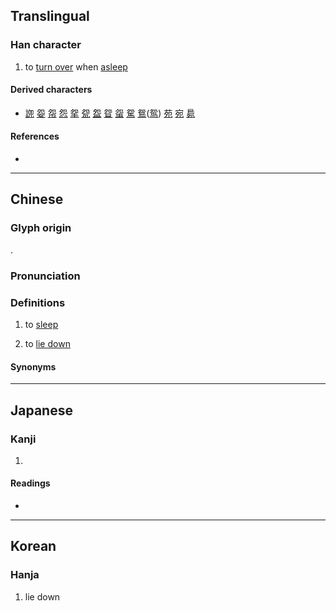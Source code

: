 {{character info}}
==Translingual==

===Han character===
{{Han char|rn=36|rad=夕|as=02|sn=5|four=27212|canj=NISU|ids=⿰夕㔾}}

# to [[turn over]] when [[asleep]]

====Derived characters====
* [[䛄]] [[妴]] [[㠾]] [[怨]] [[𢪸]] [[㼝]] [[盌]] [[眢]] [[䖤]] [[駌]] [[鴛]]([[鸳]]) [[苑]] [[宛]] [[䳃]]

====References====
* {{Han ref|kx=0246.040|dkj=05752|dj=0489.020|hdz=20861.050|uh=5917|ud=22807|bh=C970|bd=51568}}

----

==Chinese==
{{zh-forms|alt=夘}}

===Glyph origin===
{{Han etym}}
{{Han compound|夕|卩|ls=ic}}.

===Pronunciation===
{{zh-pron
|m=yuàn
|c=jyun3,jyun2
|h=pfs=
|md=
|mn=
|mn-t=ug8/ngh8/in6/inh8
|mn-t_note=ug8 - Chaozhou; ngh8 - Shantou, Chenghai; in6 - Jieyang; inh8 - Shantou, Chaoyang
|w=
|mc=y
|oc=y
|cat=
}}

===Definitions===
{{zh-hanzi}}

# {{lb|zh|Teochew}} to [[sleep]]
# {{lb|zh|Teochew}} to [[lie down]]
{{attention|zh|needs non-Teochew definitions}}

====Synonyms====
{{zh-dial|睡覺}}

----

==Japanese==

===Kanji===
{{ja-kanji|grade=|rs=夕02}}

# {{rfdef|ja|sort=夕02}}

====Readings====
* {{ja-readings|on=[[えん]] (en), [[おん]] (on)|kun=[[ころがりうす]] (korogariusu)}}

----

==Korean==

===Hanja===
{{ko-hanja|[[눕다|누워]] [[뒹굴다|뒹굴]]|원}}

# lie down